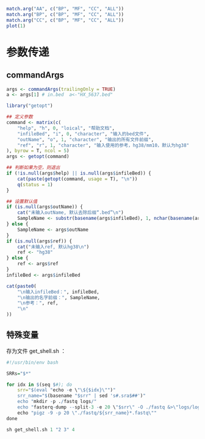 
```r
match.arg("AA", c("BP", "MF", "CC", "ALL"))
match.arg("BP", c("BP", "MF", "CC", "ALL"))
match.arg("CC", c("BP", "MF", "CC", "ALL"))
plot(1)
```


# 参数传递

## commandArgs

```r
args <- commandArgs(trailingOnly = TRUE)
a <- args[1] # in.bed  a<-"HX_5637.bed"
```


```r
library("getopt")

## 定义参数
command <- matrix(c(
    "help", "h", 0, "loical", "帮助文档",
    "infileBed", "i", 0, "character", "输入的bed文件",
    "outName", "o", 1, "character", "输出的所有文件前缀",
    "ref", "r", 1, "character", "输入使用的参考，hg38/mm10，默认为hg38"
), byrow = T, ncol = 5)
args <- getopt(command)

## 判断如果为空，则退出
if (!is.null(args$help) || is.null(args$infileBed)) {
    cat(paste(getopt(command, usage = T), "\n"))
    q(status = 1)
}

## 设置默认值
if (is.null(args$outName)) {
    cat("未输入outName, 默认去除后缀“.bed”\n")
    SampleName <- substr(basename(args$infileBed), 1, nchar(basename(args$infileBed)) - 4) # 去除后缀 .bed
} else {
    SampleName <- args$outName
}
if (is.null(args$ref)) {
    cat("未输入ref, 默认hg38\n")
    ref <- "hg38"
} else {
    ref <- args$ref
}
infileBed <- args$infileBed

cat(paste0(
    "\n输入infileBed：", infileBed,
    "\n输出的名字前缀：", SampleName,
    "\n参考：", ref,
    "\n"
))
```

## 特殊变量

存为文件 get_shell.sh ：

```R
#!/usr/bin/env bash

SRRs="$*"

for idx in $(seq $#); do
    srr="$(eval "echo -e \"\${$idx}\"")"
    srr_name="$(basename "$srr" | sed 's#.sra$##')"
    echo "mkdir -p ./fastq logs/"
    echo "fasterq-dump --split-3 -e 20 \"$srr\" -O ./fastq &>\"logs/log.${srr_name}.txt\""
    echo "pigz -9 -p 20 \"./fastq/${srr_name}*.fastq\""
done
```

```r
sh get_shell.sh 1 "2 3" 4
```